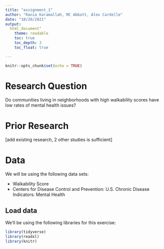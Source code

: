 ```yaml
---
title: "assignment_1"
author: "Rania Karamallah, MC Abbott, Alex Cardelle"
date: "10/20/2021"
output: 
  html_document"
    theme: readable
    toc: true
    toc_depth: 3
    toc_float: true

---
```


```r
knitr::opts_chunk$set(echo = TRUE)
```

# Research Question

Do communities living in neighborhoods with high walkability scores have low rates of mental health issues?

# Prior Research

[add existing research, 2 other studies is sufficient]

# Data

We will be using the following data sets:

* Walkability Score 
* Centers for Disease Control and Prevention: U.S. Chronic Disease Indicators: Mental Health 

## Load data

We’ll be using the following libraries for this exercise:

```r
library(tidyverse)
library(readxl)
library(knitr)
```

